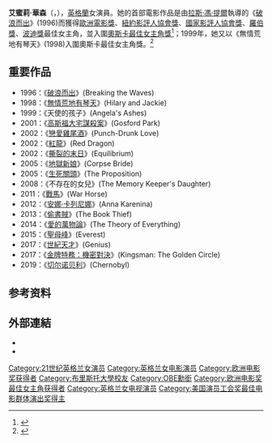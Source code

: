 {{Distinguish|艾玛·沃森}}
{{noteTA
|T=zh-cn:艾米丽·沃森; zh-tw:艾蜜莉·華森; zh-hk:愛美莉·屈臣;
|G1=Show
|G2=Movie
|G3=TV
|1=zh-cn:艾米丽; zh-tw:艾蜜莉; zh-hk:愛美莉;
|2=zh-cn:沃森; zh-tw:華森; zh-hk:屈臣;
|3=zh-hans:关键协议;zh-tw:生死關頭;zh-hk:關鍵協議;
}}
{{藝人
| type          = 女演員
| name          = 艾蜜莉·華森<br /><small>[[大英帝國勳章|OBE]]</small>
| image         = Emily Watson 2016 (1).jpg
| imagesize     =
| caption       = 華森於2016年
| birth_name    = 艾蜜莉·玛格丽特·華森<br>（Emily Margaret Watson）
| birth_date    = {{birth date and age|1967|1|14}}
| birth_place   = {{UK}}[[倫敦|倫敦]][[伊斯灵顿|伊斯灵顿]]
| death_date    = 
| death_place   = 
| othername     = 
| nationality   = {{UK}} 
| yearsactive   = 1991年至今
| parents       = 
| spouse        = {{marriage|Jack Waters|1995}}
| children      = 2
| website       = 
| notable role  = 
| academyawards = 
| emmyawards    = 
| tonyawards    = 
}}
{{中文譯名
| putonghua = 艾米丽·沃森
| taiwan    = 艾蜜莉·華特森
| cantonese = 愛美莉·屈臣
}}

'''艾蜜莉·華森'''（{{lang-en|'''Emily Watson'''}}，{{bd|1967年|1月14日|catIdx=Watson}}），[[英格蘭|英格蘭]]女演員。她的首部電影作品是由[[拉斯·馮·提爾|拉斯·馮·提爾]]執導的《[[破浪而出_(電影)|破浪而出]]》(1996)而獲得[[歐洲電影獎|歐洲電影獎]]、[[紐約影評人協會獎最佳女主角|紐約影評人協會獎]]、[[國家影評人協會|國家影評人協會獎]]、[[羅伯獎|羅伯獎]]、[[波迪獎|波迪獎]]最佳女主角，並入圍[[奧斯卡最佳女主角獎|奧斯卡最佳女主角獎]]<ref>{{Cite web |url=http://www.imdb.com/name/nm0001833/awards |title=IMDB: Awards for Emily Watson |access-date=2015-12-12 |archive-date=2017-04-21 |archive-url=https://web.archive.org/web/20170421125947/http://www.imdb.com/name/nm0001833/awards |dead-url=no }}</ref>；1999年，她又以《無情荒地有琴天》(1998)入圍奧斯卡最佳女主角獎。<ref name="graun">{{cite news|title=Emily Watson: 'I had to put a lid on my grief… bury it deep down'|author=Kate Kellaway|url=http://www.guardian.co.uk/film/2011/mar/20/emily-watson-oranges-sunshine-interview|accessdate=30 March 2011|location=London|work=The Guardian|date=20 March 2011|archive-date=2012-02-10|archive-url=https://web.archive.org/web/20120210122237/http://www.guardian.co.uk/film/2011/mar/20/emily-watson-oranges-sunshine-interview|dead-url=no}}</ref>

==重要作品==
*1996：《[[破浪而出_(電影)|破浪而出]]》(Breaking the Waves)
*1998：《[[無情荒地有琴天|無情荒地有琴天]]》(Hilary and Jackie)
*1999：《天使的孩子》(Angela's Ashes)
*2001：《[[高斯福大宅謀殺案|高斯福大宅謀殺案]]》(Gosford Park)
*2002：《[[戀愛雞尾酒|戀愛雞尾酒]]》(Punch-Drunk Love)
*2002：《[[紅龍|紅龍]]》(Red Dragon)
*2002：《[[撕裂的末日|撕裂的末日]]》(Equilibrium)
*2005：《[[地獄新娘_(2005年電影)|地獄新娘]]》(Corpse Bride)
*2005：《[[生死關頭_(2005年電影)|生死關頭]]》(The Proposition)
*2008：《不存在的女兒》(The Memory Keeper's Daughter)
*2011：《[[戰馬_(電影)|戰馬]]》(War Horse)
*2012：《[[安娜·卡列尼娜_(2012年電影)|安娜·卡列尼娜]]》(Anna Karenina)
*2013：《[[偷書賊_(電影)|偷書賊]]》(The Book Thief)
*2014：《[[愛的萬物論|愛的萬物論]]》(The Theory of Everything)
*2015：《[[聖母峰_(電影)|聖母峰]]》(Everest)
*2017：《[[世紀天才|世紀天才]]》(Genius)
*2017：《[[金牌特務：機密對決|金牌特務：機密對決]]》(Kingsman: The Golden Circle)
*2019：《[[切尔诺贝利_(迷你剧)|切尔诺贝利]]》(Chernobyl)

== 参考资料 ==
{{Reflist}}

== 外部連結 ==
{{Commonscat|Emily Watson|艾蜜莉·華森}}
* {{iMDb name|0001833|艾蜜莉·華森}}
*{{Douban people|id=1013814}}{{Zh icon}}

{{歐洲電影獎最佳女演員}}
{{國家影評人協會獎最佳女主角}}
{{2001至2010年美国演员工会奖最佳电影群体演出奖}}
{{紐約影評人協會獎最佳女主角}}
{{Authority control}}
{{DEFAULTSORT:Watson, Emily}}
[[Category:21世纪英格兰女演员|Category:21世纪英格兰女演员]]
[[Category:英格兰女电影演员|Category:英格兰女电影演员]]
[[Category:欧洲电影奖获得者|Category:欧洲电影奖获得者]]
[[Category:布里斯托大學校友|Category:布里斯托大學校友]]
[[Category:OBE勳銜|Category:OBE勳銜]]
[[Category:欧洲电影奖最佳女主角获得者|Category:欧洲电影奖最佳女主角获得者]]
[[Category:英格兰女电视演员|Category:英格兰女电视演员]]
[[Category:美国演员工会奖最佳电影群体演出奖得主|Category:美国演员工会奖最佳电影群体演出奖得主]]